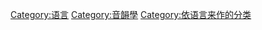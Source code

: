 {{Catnav|頁面分類|人文學科|语言学|音韻學}}
{{Catnav|頁面分類|人文學科|人类学|语言学|音韻學}}
[[Category:语言|Category:语言]]
[[Category:音韻學|Category:音韻學]]
[[Category:依语言来作的分类|Category:依语言来作的分类]]